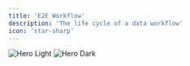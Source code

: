 ```yaml
---
title: 'E2E Workflow'
description: 'The life cycle of a data workflow'
icon: 'star-sharp'
---
```


<img
  className="block dark:hidden"
  src="/images/e2e-workflow-light.png"
  alt="Hero Light"
/>
<img
  className="hidden dark:block"
  src="/images/e2e-workflow-dark.png"
  alt="Hero Dark"
/>